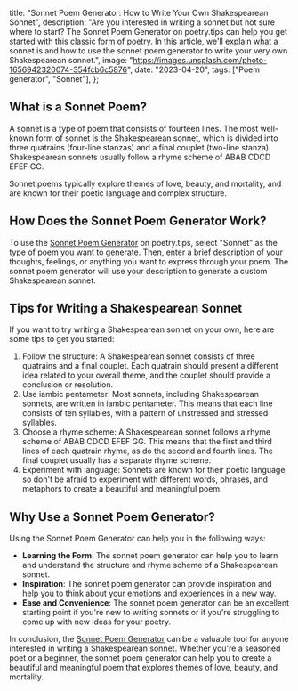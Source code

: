   title: "Sonnet Poem Generator: How to Write Your Own Shakespearean Sonnet",
  description:
    "Are you interested in writing a sonnet but not sure where to start? The Sonnet Poem Generator on poetry.tips can help you get started with this classic form of poetry. In this article, we'll explain what a sonnet is and how to use the sonnet poem generator to write your very own Shakespearean sonnet.",
  image: "https://images.unsplash.com/photo-1656942320074-354fcb6c5876",
  date: "2023-04-20",
  tags: ["Poem generator", "Sonnet"],
};

## What is a Sonnet Poem?

A sonnet is a type of poem that consists of fourteen lines. The most well-known form of sonnet is the Shakespearean sonnet, which is divided into three quatrains (four-line stanzas) and a final couplet (two-line stanza). Shakespearean sonnets usually follow a rhyme scheme of ABAB CDCD EFEF GG.

Sonnet poems typically explore themes of love, beauty, and mortality, and are known for their poetic language and complex structure.

## How Does the Sonnet Poem Generator Work?

To use the [Sonnet Poem Generator](/poem/sonnet) on poetry.tips, select "Sonnet" as the type of poem you want to generate. Then, enter a brief description of your thoughts, feelings, or anything you want to express through your poem. The sonnet poem generator will use your description to generate a custom Shakespearean sonnet.

<CallToAction type="Sonnet" />

## Tips for Writing a Shakespearean Sonnet

If you want to try writing a Shakespearean sonnet on your own, here are some tips to get you started:

1. Follow the structure: A Shakespearean sonnet consists of three quatrains and a final couplet. Each quatrain should present a different idea related to your overall theme, and the couplet should provide a conclusion or resolution.
2. Use iambic pentameter: Most sonnets, including Shakespearean sonnets, are written in iambic pentameter. This means that each line consists of ten syllables, with a pattern of unstressed and stressed syllables.
3. Choose a rhyme scheme: A Shakespearean sonnet follows a rhyme scheme of ABAB CDCD EFEF GG. This means that the first and third lines of each quatrain rhyme, as do the second and fourth lines. The final couplet usually has a separate rhyme scheme.
4. Experiment with language: Sonnets are known for their poetic language, so don't be afraid to experiment with different words, phrases, and metaphors to create a beautiful and meaningful poem.

## Why Use a Sonnet Poem Generator?

Using the Sonnet Poem Generator can help you in the following ways:

- **Learning the Form**: The sonnet poem generator can help you to learn and understand the structure and rhyme scheme of a Shakespearean sonnet.
- **Inspiration**: The sonnet poem generator can provide inspiration and help you to think about your emotions and experiences in a new way.
- **Ease and Convenience**: The sonnet poem generator can be an excellent starting point if you're new to writing sonnets or if you're struggling to come up with new ideas for your poetry.

In conclusion, the [Sonnet Poem Generator](/poem/sonnet) can be a valuable tool for anyone interested in writing a Shakespearean sonnet. Whether you're a seasoned poet or a beginner, the sonnet poem generator can help you to create a beautiful and meaningful poem that explores themes of love, beauty, and mortality.
